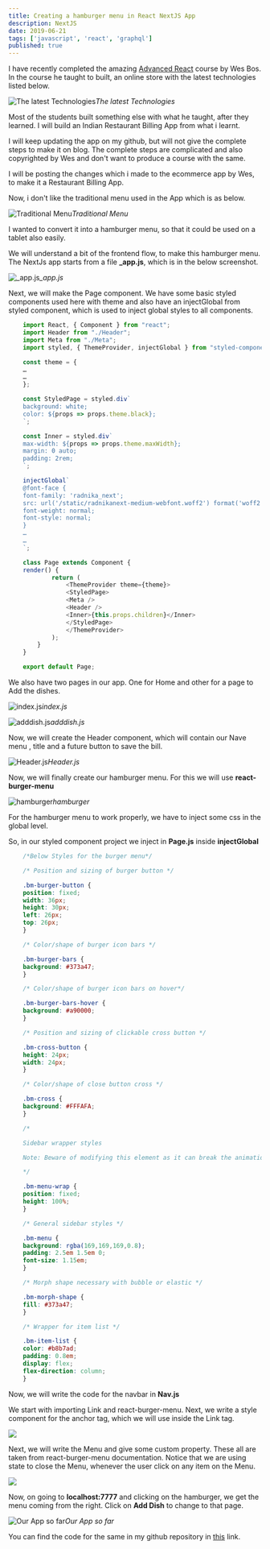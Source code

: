 ```yaml
---
title: Creating a hamburger menu in React NextJS App
description: NextJS
date: 2019-06-21
tags: ['javascript', 'react', 'graphql']
published: true
---
```



I have recently completed the amazing [Advanced React](https://advancedreact.com/) course by Wes Bos. In the course he taught to built, an online store with the latest technologies listed below.

![The latest Technologies](https://res.cloudinary.com/dxkxvfo2o/image/upload/v1590162817/ReactNextJS/1/1_fi8g1x.png)*The latest Technologies*

Most of the students built something else with what he taught, after they learned. I will build an Indian Restaurant Billing App from what i learnt.

I will keep updating the app on my github, but will not give the complete steps to make it on blog. The complete steps are complicated and also copyrighted by Wes and don't want to produce a course with the same.

I will be posting the changes which i made to the ecommerce app by Wes, to make it a Restaurant Billing App.

Now, i don't like the traditional menu used in the App which is as below.

![Traditional Menu](https://res.cloudinary.com/dxkxvfo2o/image/upload/v1590162824/ReactNextJS/1/2_iicao5.png)*Traditional Menu*

I wanted to convert it into a hamburger menu, so that it could be used on a tablet also easily.

We will understand a bit of the frontend flow, to make this hamburger menu. The NextJs app starts from a file **_app.js**, which is in the below screenshot.

![_app.js](https://res.cloudinary.com/dxkxvfo2o/image/upload/v1590162823/ReactNextJS/1/3_ag9blp.png)*_app.js*

Next, we will make the Page component. We have some basic styled components used here with theme and also have an injectGlobal from styled component, which is used to inject global styles to all components.


```js
    import React, { Component } from "react";
    import Header from "./Header";
    import Meta from "./Meta";
    import styled, { ThemeProvider, injectGlobal } from "styled-components";

    const theme = {
    …
    …
    };

    const StyledPage = styled.div`
    background: white;
    color: ${props => props.theme.black};
    `;

    const Inner = styled.div`
    max-width: ${props => props.theme.maxWidth};
    margin: 0 auto;
    padding: 2rem;
    `;

    injectGlobal`
    @font-face {
    font-family: 'radnika_next';
    src: url('/static/radnikanext-medium-webfont.woff2') format('woff2');
    font-weight: normal;
    font-style: normal;
    }
    …
    …
    `;

    class Page extends Component {
    render() {
            return (
                <ThemeProvider theme={theme}>
                <StyledPage>
                <Meta />
                <Header />
                <Inner>{this.props.children}</Inner>
                </StyledPage>
                </ThemeProvider>
            );
        }
    }

    export default Page;
```


We also have two pages in our app. One for Home and other for a page to Add the dishes.

![index.js](https://res.cloudinary.com/dxkxvfo2o/image/upload/v1590162816/ReactNextJS/1/4_pkpa5i.png)*index.js*

![adddish.js](https://res.cloudinary.com/dxkxvfo2o/image/upload/v1590162816/ReactNextJS/1/5_vxqdjd.png)*adddish.js*

Now, we will create the Header component, which will contain our Nave menu , title and a future button to save the bill.

![Header.js](https://res.cloudinary.com/dxkxvfo2o/image/upload/v1590162822/ReactNextJS/1/6_dqux0o.png)*Header.js*

Now, we will finally create our hamburger menu. For this we will use **react-burger-menu**

![hamburger](https://res.cloudinary.com/dxkxvfo2o/image/upload/v1590162817/ReactNextJS/1/7_xq0gmz.png)*hamburger*

For the hamburger menu to work properly, we have to inject some css in the global level.

So, in our styled component project we inject in **Page.js** inside **injectGlobal**


```css
    /*Below Styles for the burger menu*/

    /* Position and sizing of burger button */

    .bm-burger-button {
    position: fixed;
    width: 36px;
    height: 30px;
    left: 26px;
    top: 26px;
    }

    /* Color/shape of burger icon bars */

    .bm-burger-bars {
    background: #373a47;
    }

    /* Color/shape of burger icon bars on hover*/

    .bm-burger-bars-hover {
    background: #a90000;
    }

    /* Position and sizing of clickable cross button */

    .bm-cross-button {
    height: 24px;
    width: 24px;
    }

    /* Color/shape of close button cross */

    .bm-cross {
    background: #FFFAFA;
    }

    /*

    Sidebar wrapper styles

    Note: Beware of modifying this element as it can break the animations - you should not need to touch it in most cases

    */

    .bm-menu-wrap {
    position: fixed;
    height: 100%;
    }

    /* General sidebar styles */

    .bm-menu {
    background: rgba(169,169,169,0.8);
    padding: 2.5em 1.5em 0;
    font-size: 1.15em;
    }

    /* Morph shape necessary with bubble or elastic */

    .bm-morph-shape {
    fill: #373a47;
    }

    /* Wrapper for item list */

    .bm-item-list {
    color: #b8b7ad;
    padding: 0.8em;
    display: flex;
    flex-direction: column;
    }
```


Now, we will write the code for the navbar in **Nav.js**

We start with importing Link and react-burger-menu. Next, we write a style component for the anchor tag, which we will use inside the Link tag.

![](https://res.cloudinary.com/dxkxvfo2o/image/upload/v1590162821/ReactNextJS/1/8_ctmo5d.png)

Next, we will write the Menu and give some custom property. These all are taken from react-burger-menu documentation. Notice that we are using state to close the Menu, whenever the user click on any item on the Menu.

![](https://res.cloudinary.com/dxkxvfo2o/image/upload/v1590162821/ReactNextJS/1/9_cso1v5.png)

Now, on going to **localhost:7777** and clicking on the hamburger, we get the menu coming from the right. Click on **Add Dish** to change to that page.

![Our App so far](https://res.cloudinary.com/dxkxvfo2o/image/upload/v1590162823/ReactNextJS/1/10_t8revr.png)*Our App so far*

You can find the code for the same in my github repository in [this](https://github.com/nabendu82/BillingRestro) link.
